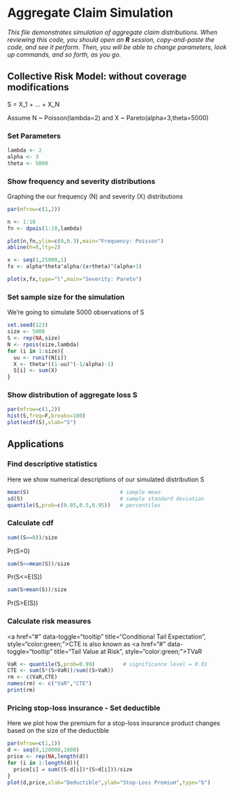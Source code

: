 # Aggregate Claim Simulation

*This file demonstrates simulation of aggregate claim distributions. When reviewing this code, you should open an **R** session, copy-and-paste the code, and see it perform. Then, you will be able to change parameters, look up commands, and so forth, as you go.*

## Collective Risk Model: without coverage modifications {.tabset}

S = X_1 + ... + X_N

Assume N ~ Poisson(lambda=2) and X ~ Pareto(alpha=3,theta=5000)

### Set Parameters
```r
lambda <- 2
alpha <- 3
theta <- 5000
```

### Show frequency and severity distributions
Graphing the our frequency (N) and severity (X) distributions

```r
par(mfrow=c(1,2))

n <- 1:10
fn <- dpois(1:10,lambda)

plot(n,fn,ylim=c(0,0.3),main="Frequency: Poisson")
abline(h=0,lty=2)

x <- seq(1,25000,1)
fx <- alpha*theta^alpha/(x+theta)^(alpha+1)

plot(x,fx,type="l",main="Severity: Pareto")
```

### Set sample size for the simulation
We're going to simulate 5000 observations of S

```r
set.seed(123)
size <- 5000
S <- rep(NA,size)
N <- rpois(size,lambda)
for (i in 1:size){
  uu <- runif(N[i])
  X <- theta*((1-uu)^(-1/alpha)-1)
  S[i] <- sum(X)
}
```

### Show distribution of aggregate loss S

```r
par(mfrow=c(1,2))
hist(S,freq=F,breaks=100)
plot(ecdf(S),xlab="S")
```

## Applications {.tabset}

### Find descriptive statistics
Here we show numerical descriptions of our simulated distribution S

```r
mean(S)                             # sample mean
sd(S)                               # sample standard deviation
quantile(S,prob=c(0.05,0.5,0.95))   # percentiles
```

### Calculate cdf

```r
sum((S==0))/size
```
Pr(S=0)

```r
sum(S<=mean(S))/size
```
Pr(S<=E(S))

```r
sum(S>mean(S))/size 
```
Pr(S>E(S))

### Calculate risk measures
<a href="#" data-toggle="tooltip" title="Conditional Tail Expectation", style="color:green;">CTE</a> is also known as <a href="#" data-toggle="tooltip" title="Tail Value at Risk", style="color:green;">TVaR</a>

<script>
$(document).ready(function(){
    $('[data-toggle="tooltip"]').tooltip();
});
</script>

```r
VaR <- quantile(S,prob=0.99)         # significance level = 0.01
CTE <- sum(S*(S>VaR))/sum((S>VaR))
rm <- c(VaR,CTE)
names(rm) <- c("VaR","CTE")
print(rm)
```

### Pricing stop-loss insurance - Set deductible
Here we plot how the premium for a stop-loss insurance product changes based on the size of the deductible

```r
par(mfrow=c(1,1))
d <- seq(0,120000,1000)
price <- rep(NA,length(d))
for (i in 1:length(d)){
  price[i] = sum((S-d[i])*(S>d[i]))/size
}
plot(d,price,xlab="Deductible",ylab="Stop-Loss Premium",type="b")
```